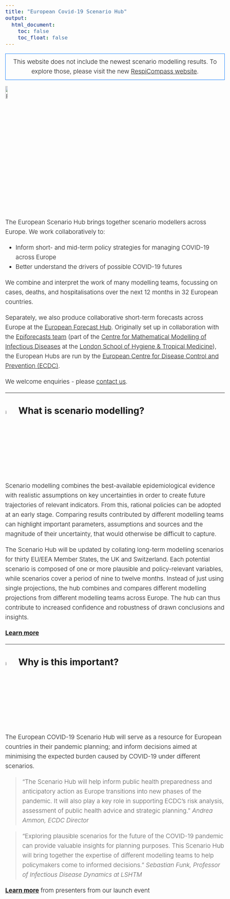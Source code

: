 ```yaml
---
title: "European Covid-19 Scenario Hub"
output:
  html_document:
    toc: false
    toc_float: false
---
```

<style>
body{
    font-size: 19px;
    line-height: 30px;
    font-weight: 300;
}

h1 {
  margin-bottom: 30px;
}
.embed-pdf {
  width: 100%;
  aspect-ratio: 16/9;
}
</style>

<p style="border: 1px solid #0073ff; padding: 10px; text-align: center;">
This website does not include the newest scenario modelling results. To explore those, please visit the new <a href="https://respicompass.ecdc.europa.eu/">RespiCompass website</a>.
</p>

<img src="images/favicon.svg" alt="European COVID-19 Scenario Hub" width="10%"/> 

The European Scenario Hub brings together scenario modellers across Europe. We work collaboratively to:

- Inform short- and mid-term policy strategies for managing COVID-19 across Europe
- Better understand the drivers of possible COVID-19 futures 

We combine and interpret the work of many modelling teams, focussing on cases, deaths, and hospitalisations over the next 12 months in 32 European countries.

Separately, we also produce collaborative short-term forecasts across Europe at the [European Forecast Hub](https://covid19forecasthub.eu/). Originally set up in collaboration with the [Epiforecasts team](https://epiforecasts.io/) (part of the [Centre for Mathematical Modelling of Infectious Diseases](https://cmmid.github.io/topics/covid19) at the [London School of Hygiene & Tropical Medicine](https://www.lshtm.ac.uk)), the European Hubs are run by the [European Centre for Disease Control and Prevention (ECDC)](https://ecdc.europa.eu). 

We welcome enquiries - please [contact us](contact.html).

---

## <img src="images/favicon.svg" alt="European COVID-19 Scenario Hub" width="5%"/> What is scenario modelling?

Scenario modelling combines the best-available epidemiological evidence with realistic assumptions on key uncertainties in order to create future trajectories of relevant indicators. From this, rational policies can be adopted at an early stage. Comparing results contributed by different modelling teams can highlight important parameters, assumptions and sources and the magnitude of their uncertainty, that would otherwise be difficult to capture. 

The Scenario Hub will be updated by collating long-term modelling scenarios for thirty EU/EEA Member States, the UK and Switzerland. Each potential scenario is composed of one or more plausible and policy-relevant variables, while scenarios cover a period of nine to twelve months. Instead of just using single projections, the hub combines and compares different modelling projections from different modelling teams across Europe. The hub can thus contribute to increased confidence and robustness of drawn conclusions and insights. 

**[Learn more](about.html)**

---

## <img src="images/favicon.svg" alt="European COVID-19 Scenario Hub" width="5%"/> Why is this important?

The European COVID-19 Scenario Hub will serve as a resource for European countries in their pandemic planning; and inform decisions aimed at minimising the expected burden caused by COVID-19 under different scenarios.

> “The Scenario Hub will help inform public health preparedness and anticipatory action as Europe transitions into new phases of the pandemic. It will also play a key role in supporting ECDC's risk analysis, assessment of public health advice and strategic planning.” 
_Andrea Ammon, ECDC Director_

> “Exploring plausible scenarios for the future of the COVID-19 pandemic can provide valuable insights for planning purposes. This Scenario Hub will bring together the expertise of different modelling teams to help policymakers come to informed decisions.”
_Sebastian Funk, Professor of Infectious Disease Dynamics at LSHTM_

**[Learn more](https://drive.google.com/drive/u/0/folders/13eaNhZAUElv8Bu6nMUAWPiVEqNz6YqSa?ths=true)** from presenters from our launch event

<div>
  <object class="embed-pdf" data="presentations/Euro-Scenario-Hub-launch.pdf" type="application/pdf">
</div>

